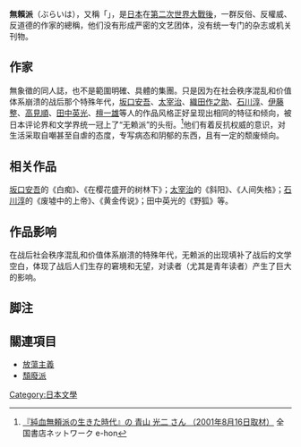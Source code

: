 '''無賴派'''（ぶらいは），又稱「{{Lang|ja|新戯作派}}」，是[[日本|日本]]在[[第二次世界大戰|第二次世界大戰後]]，一群反俗、反權威、反道德的作家的總稱，他们没有形成严密的文艺团体，没有统一专门的杂志或机关刊物。

== 作家 ==
無象徵的同人誌，也不是範圍明確、具體的集團。只是因为在社会秩序混乱和价值体系崩溃的战后那个特殊年代，[[坂口安吾|坂口安吾]]、[[太宰治|太宰治]]、[[織田作之助|織田作之助]]、[[石川淳|石川淳]]、[[伊藤整|伊藤整]]、[[高見順|高見順]]、[[田中英光|田中英光]]、[[檀一雄|檀一雄]]等人的作品风格正好呈现出相同的特征和倾向，被日本评论界和文学界统一冠上了“无赖派”的头衔。<ref>{{ja}}[http://www1.e-hon.ne.jp/content/sp_0031_aoya.html 『純血無頼派の生きた時代』の 青山 光二 さん （2001年8月16日取材）] {{Wayback|url=http://www1.e-hon.ne.jp/content/sp_0031_aoya.html |date=20210309193751 }} 全国書店ネットワーク e-hon</ref>他们有着反抗权威的意识，对生活采取自嘲甚至自虐的态度，专写病态和阴郁的东西，且有一定的颓废倾向。

== 相关作品 ==
[[坂口安吾|坂口安吾]]的《白痴》、《在樱花盛开的树林下》；[[太宰治|太宰治]]的《斜阳》、《人间失格》；[[石川淳|石川淳]]的《废墟中的上帝》、《黄金传说》；田中英光的《野狐》等。

== 作品影响 ==
在战后社会秩序混乱和价值体系崩溃的特殊年代，无赖派的出现填补了战后的文学空白，体现了战后人们生存的窘境和无望，对读者（尤其是青年读者）产生了巨大的影响。

== 脚注 ==
{{Reflist}}

== 關連項目 ==
* [[放蕩主義|放蕩主義]]
* [[頹廢派|頹廢派]]

[[Category:日本文學|Category:日本文學]]